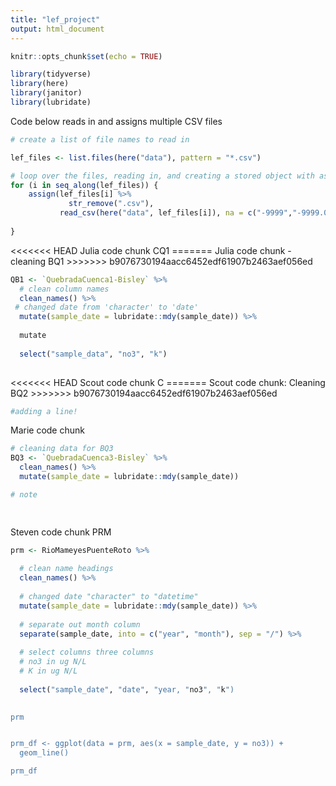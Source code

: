 ```yaml
---
title: "lef_project"
output: html_document
---
```


```r
knitr::opts_chunk$set(echo = TRUE)

library(tidyverse)
library(here)
library(janitor)
library(lubridate)
```

Code below reads in and assigns multiple CSV files
```r
# create a list of file names to read in

lef_files <- list.files(here("data"), pattern = "*.csv")

# loop over the files, reading in, and creating a stored object with assign
for (i in seq_along(lef_files)) {
    assign(lef_files[i] %>%
             str_remove(".csv"),
           read_csv(here("data", lef_files[i]), na = c("-9999","-9999.0","-9999.00")))
  
}


```

<<<<<<< HEAD
Julia code chunk CQ1
=======
Julia code chunk - cleaning BQ1
>>>>>>> b9076730194aacc6452edf61907b2463aef056ed
```r
QB1 <- `QuebradaCuenca1-Bisley` %>% 
  # clean column names
  clean_names() %>% 
 # changed date from 'character' to 'date'
  mutate(sample_date = lubridate::mdy(sample_date)) %>% 
  
  mutate
  
  select("sample_data", "no3", "k")
  

```

<<<<<<< HEAD
Scout code chunk C
=======
Scout code chunk: Cleaning BQ2
>>>>>>> b9076730194aacc6452edf61907b2463aef056ed
```r
#adding a line!
```


Marie code chunk
```r
# cleaning data for BQ3
BQ3 <- `QuebradaCuenca3-Bisley` %>% 
  clean_names() %>% 
  mutate(sample_date = lubridate::mdy(sample_date))

# note
  



```

Steven code chunk PRM
```r
prm <- RioMameyesPuenteRoto %>% 
  
  # clean name headings
  clean_names() %>% 
  
  # changed date "character" to "datetime"
  mutate(sample_date = lubridate::mdy(sample_date)) %>% 
  
  # separate out month column
  separate(sample_date, into = c("year", "month"), sep = "/") %>% 
  
  # select columns three columns
  # no3 in ug N/L
  # K in ug N/L
  
  select("sample_date", "date", "year, "no3", "k")
  

prm


prm_df <- ggplot(data = prm, aes(x = sample_date, y = no3)) +
  geom_line()

prm_df

```

